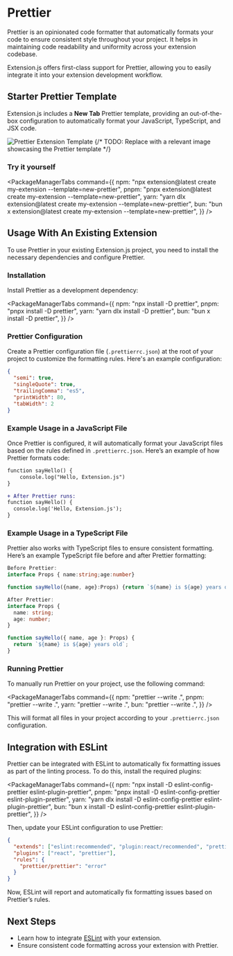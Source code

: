 
<AvatarImage icon="prettier" />

# Prettier

Prettier is an opinionated code formatter that automatically formats your code to ensure consistent style throughout your project. It helps in maintaining code readability and uniformity across your extension codebase.

Extension.js offers first-class support for Prettier, allowing you to easily integrate it into your extension development workflow.

## Starter Prettier Template

Extension.js includes a **New Tab** Prettier template, providing an out-of-the-box configuration to automatically format your JavaScript, TypeScript, and JSX code.

![Prettier Extension Template](https://placehold.co/600x400)
{/* TODO: Replace with a relevant image showcasing the Prettier template */}

### Try it yourself

<PackageManagerTabs
  command={{
    npm: "npx extension@latest create my-extension --template=new-prettier",
    pnpm: "pnpx extension@latest create my-extension --template=new-prettier",
    yarn: "yarn dlx extension@latest create my-extension --template=new-prettier",
    bun: "bun x extension@latest create my-extension --template=new-prettier",
  }}
/>

## Usage With An Existing Extension

To use Prettier in your existing Extension.js project, you need to install the necessary dependencies and configure Prettier.

### Installation

Install Prettier as a development dependency:

<PackageManagerTabs
  command={{
    npm: "npx install -D prettier",
    pnpm: "pnpx install -D prettier",
    yarn: "yarn dlx install -D prettier",
    bun: "bun x install -D prettier",
  }}
/>

### Prettier Configuration

Create a Prettier configuration file (`.prettierrc.json`) at the root of your project to customize the formatting rules. Here's an example configuration:

```json
{
  "semi": true,
  "singleQuote": true,
  "trailingComma": "es5",
  "printWidth": 80,
  "tabWidth": 2
}
```

### Example Usage in a JavaScript File

Once Prettier is configured, it will automatically format your JavaScript files based on the rules defined in `.prettierrc.json`. Here’s an example of how Prettier formats code:

```diff
function sayHello() {
    console.log("Hello, Extension.js")
}

+ After Prettier runs:
function sayHello() {
  console.log('Hello, Extension.js');
}
```

### Example Usage in a TypeScript File

Prettier also works with TypeScript files to ensure consistent formatting. Here’s an example TypeScript file before and after Prettier formatting:

```ts
Before Prettier:
interface Props { name:string;age:number}

function sayHello({name, age}:Props) {return `${name} is ${age} years old`}

After Prettier:
interface Props {
  name: string;
  age: number;
}

function sayHello({ name, age }: Props) {
  return `${name} is ${age} years old`;
}
```

### Running Prettier

To manually run Prettier on your project, use the following command:

<PackageManagerTabs
  command={{
    npm: "prettier --write .",
    pnpm: "prettier --write .",
    yarn: "prettier --write .",
    bun: "prettier --write .",
  }}
/>

This will format all files in your project according to your `.prettierrc.json` configuration.

## Integration with ESLint

Prettier can be integrated with ESLint to automatically fix formatting issues as part of the linting process. To do this, install the required plugins:

<PackageManagerTabs
  command={{
    npm: "npx install -D eslint-config-prettier eslint-plugin-prettier",
    pnpm: "pnpx install -D eslint-config-prettier eslint-plugin-prettier",
    yarn: "yarn dlx install -D eslint-config-prettier eslint-plugin-prettier",
    bun: "bun x install -D eslint-config-prettier eslint-plugin-prettier",
  }}
/>

Then, update your ESLint configuration to use Prettier:

```json
{
  "extends": ["eslint:recommended", "plugin:react/recommended", "prettier"],
  "plugins": ["react", "prettier"],
  "rules": {
    "prettier/prettier": "error"
  }
}
```

Now, ESLint will report and automatically fix formatting issues based on Prettier’s rules.

## Next Steps

- Learn how to integrate [ESLint](./eslint.mdx) with your extension.
- Ensure consistent code formatting across your extension with Prettier.
